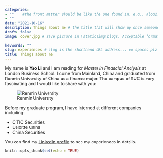 ```yaml
---
categories:  
- ""    #the front matter should be like the one found in, e.g., blog2.md. It cannot be like the normal Rmd we used
- ""
date: "2021-10-16"
description: Things about me # the title that will show up once someone gets to this page
draft: false
image: cover.jpg # save picture in \static\img\blogs. Acceptable formats= jpg, jpeg, or png . Your iPhone pics wont work

keywords: ""
slug: experiences # slug is the shorthand URL address... no spaces plz
title: Things about me
---
```

My name is **Yao Li** and I am reading for *Master in Financial Analysis* at London Business School. I come from Mainland, China and graduated from Renmin University of China as a finance major. The campus of RUC is very fascinating and I would like to share with you: \n

![Renmin University](http://www.uniconexed.org/wp-content/uploads/2017/05/Renmin-University.jpg)

Before my graduate program, I have interned at different companies including:

- CITIC Securities
- Deloitte China
- China Securities

You can find my [LinkedIn profile](https://www.linkedin.com/in/yao-ophelia-li-80a802182/) to see my experiences in details. 




```r
knitr::opts_chunk$set(echo = TRUE)
```
